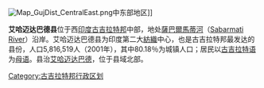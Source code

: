 {{Link style|time=2015-12-12T05:12:32+00:00}}
{{noteTA
|1=zh-cn:艾哈迈达巴德; zh-hk:阿美達巴德;zh-tw:亞美達巴德;
|2=zh-cn:甘地讷格尔; zh-tw:甘地納加;
|3=zh-cn:古吉拉特; zh-tw:古加拉特;
}}
[[File:Map_GujDist_CentralEast.png|thumb]]中东部地区]]

'''艾哈迈达巴德县'''位于西[[印度|印度]][[古吉拉特邦|古吉拉特邦]]中部，地处[[薩巴爾馬蒂河|薩巴爾馬蒂河]]（[[:en:Sabarmati_River|Sabarmati River]]）沿岸。艾哈迈达巴德县为印度第二大[[紡織|紡織]]中心，也是古吉拉特邦最发达的县份，人口5,816,519人（2001年），其中80.18％为城镇人口；居民以[[古吉拉特语|古吉拉特语]]为[[母语|母语]]。县治[[艾哈迈达巴德|艾哈迈达巴德]]，位于县域北部。

[[Category:古吉拉特邦行政区划|Category:古吉拉特邦行政区划]]
{{india-geo-stub}}
{{Gujarat}}